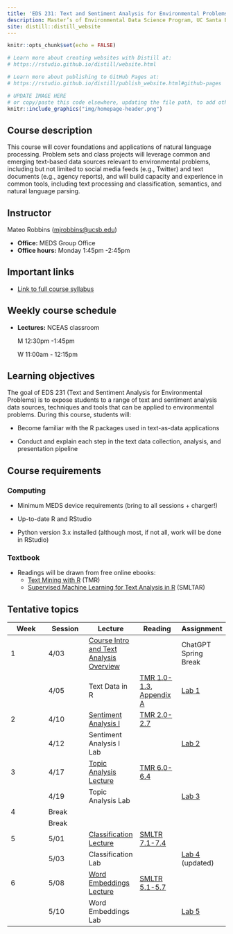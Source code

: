 ```yaml
---
title: 'EDS 231: Text and Sentiment Analysis for Environmental Problems'
description: Master’s of Environmental Data Science Program, UC Santa Barbara
site: distill::distill_website
---
```


```r
knitr::opts_chunk$set(echo = FALSE)

# Learn more about creating websites with Distill at:
# https://rstudio.github.io/distill/website.html

# Learn more about publishing to GitHub Pages at:
# https://rstudio.github.io/distill/publish_website.html#github-pages

```

```r

# UPDATE IMAGE HERE
# or copy/paste this code elsewhere, updating the file path, to add other images to your site!
knitr::include_graphics("img/homepage-header.png")
```

## Course description

This course will cover foundations and applications of natural language processing. Problem sets and class projects will leverage common and emerging text-based data sources relevant to environmental problems, including but not limited to social media feeds (e.g., Twitter) and text documents (e.g., agency reports), and will build capacity and experience in common tools, including text processing and classification, semantics, and natural language parsing.

## Instructor

Mateo Robbins ([mjrobbins\@ucsb.edu](mailto:mjrobbins@ucsb.edu){.email})

-   **Office:** MEDS Group Office
-   **Office hours:** Monday 1:45pm -2:45pm

## Important links

-   [Link to full course syllabus](https://docs.google.com/document/d/1BxkLEt02rBUl-HcfM7J0rfu0XpnPBOInKAsGBIz2fqc/edit?usp=sharing)

## Weekly course schedule

-   **Lectures:** NCEAS classroom

    M 12:30pm -1:45pm  

    W 11:00am - 12:15pm

## Learning objectives

The goal of EDS 231 (Text and Sentiment Analysis for Environmental Problems) is to expose students to a range of text and sentiment analysis data sources, techniques and tools that can be applied to environmental problems. During this course, students will:

-   Become familiar with the R packages used in text-as-data applications

-   Conduct and explain each step in the text data collection, analysis, and presentation pipeline

## Course requirements

### Computing

-   Minimum MEDS device requirements (bring to all sessions + charger!)

-   Up-to-date R and RStudio

-   Python version 3.x installed (although most, if not all, work will be done in RStudio)

### Textbook

-   Readings will be drawn from free online ebooks:
    -   [Text Mining with R](https://www.tidytextmining.com/) (TMR)
    -   [Supervised Machine Learning for Text Analysis in R](https://smltar.com/) (SMLTAR)

## Tentative topics

| Week | Session | Lecture                                                                                            | Reading                                                                                                          | Assignment                                                                                                           |
|---------------|---------------|---------------|---------------|---------------|
| 1    | 4/03    | [Course Intro and Text Analysis Overview](https://ucsb.box.com/s/3jokarrb3xo1ksts137aeu45pm5q96q5) |                                                                                                                  | ChatGPT Spring Break                                                                                                 |
|      | 4/05    | Text Data in R                                                                                     | [TMR 1.0-1.3](https://www.tidytextmining.com/tidytext.html), [Appendix A](https://smltar.com/regexp.html#regexp) | [Lab 1](https://github.com/MaRo406/EDS-231-text-sentiment/blob/main/Lab1_InClass.Rmd)                                |
| 2    | 4/10    | [Sentiment Analysis I](https://ucsb.box.com/s/dbn794ulrulw7eg4ct8tzdig4f8lovce)                    | [TMR 2.0-2.7](https://www.tidytextmining.com/sentiment.html)                                                     |                                                                                                                      |
|      | 4/12    | Sentiment Analysis I Lab                                                                           |                                                                                                                  | [Lab 2](https://github.com/MaRo406/EDS-231-text-sentiment/blob/main/Lab2.Rmd)                                        |
| 3    | 4/17    | [Topic Analysis Lecture](https://ucsb.box.com/s/fowipvjwvc1x53te6x1ynexhpu5jf9xw)                  | [TMR 6.0-6.4](https://www.tidytextmining.com/topicmodeling.html)                                                 |                                                                                                                      |
|      | 4/19    | Topic Analysis Lab                                                                                 |                                                                                                                  | [Lab 3](https://github.com/MaRo406/EDS-231-text-sentiment/blob/main/Lab3.Rmd)                                        |
| 4    | Break   |                                                                                                    |                                                                                                                  |                                                                                                                      |
|      | Break   |                                                                                                    |                                                                                                                  |                                                                                                                      |
| 5    | 5/01    | [Classification Lecture](https://ucsb.box.com/s/2e7mrncxle29wvovw1acsik3jb0o3l59)                  | [SMLTR 7.1-7.4](https://smltar.com/mlclassification.html#classfirstattemptlookatdata)                            |                                                                                                                      |
|      | 5/03    | Classification Lab                                                                                 |                                                                                                                  | [Lab 4](https://github.com/MaRo406/EDS-231-text-sentiment/commit/84f50a2dadaaca6b9958ea8ddfadec6c724e96e1) (updated) |
| 6    | 5/08    | [Word Embeddings Lecture](https://ucsb.box.com/s/53q0vzlz9o2ll3j6twmjuraed3utti7a)                 | [SMLTR 5.1-5.7](https://smltar.com/embeddings.html#glove)                                                        |                                                                                                                      |
|      | 5/10    | Word Embeddings Lab                                                                                |                                                                                                                  | [Lab 5](https://github.com/MaRo406/EDS-231-text-sentiment/commit/e9307512330b637c7be146977da4e88537bc3059)           |
